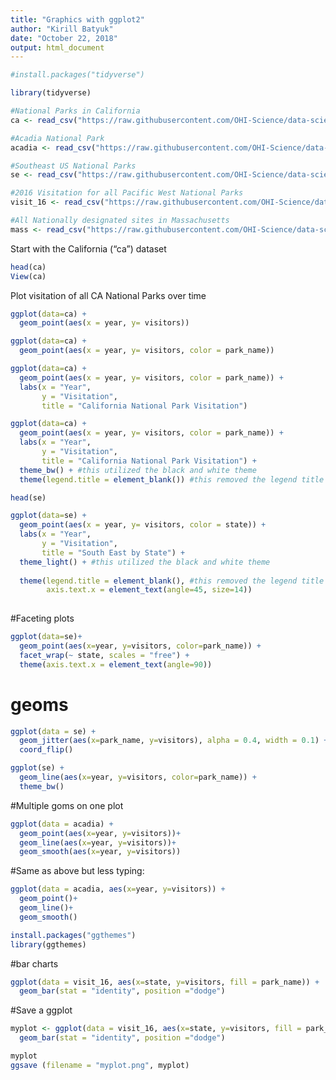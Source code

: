 ```yaml
---
title: "Graphics with ggplot2"
author: "Kirill Batyuk"
date: "October 22, 2018"
output: html_document
---
```



```r


#install.packages("tidyverse")

library(tidyverse)

#National Parks in California
ca <- read_csv("https://raw.githubusercontent.com/OHI-Science/data-science-training/master/data/ca.csv") 

#Acadia National Park
acadia <- read_csv("https://raw.githubusercontent.com/OHI-Science/data-science-training/master/data/acadia.csv")

#Southeast US National Parks
se <- read_csv("https://raw.githubusercontent.com/OHI-Science/data-science-training/master/data/se.csv")

#2016 Visitation for all Pacific West National Parks
visit_16 <- read_csv("https://raw.githubusercontent.com/OHI-Science/data-science-training/master/data/visit_16.csv")

#All Nationally designated sites in Massachusetts
mass <- read_csv("https://raw.githubusercontent.com/OHI-Science/data-science-training/master/data/mass.csv")

```


Start with the California ("ca") dataset

```r
head(ca)
View(ca)
```

Plot visitation of all CA National Parks over time

```r
ggplot(data=ca) +
  geom_point(aes(x = year, y= visitors))

```


```r
ggplot(data=ca) +
  geom_point(aes(x = year, y= visitors, color = park_name))

```


```r
ggplot(data=ca) +
  geom_point(aes(x = year, y= visitors, color = park_name)) +
  labs(x = "Year",
       y = "Visitation",
       title = "California National Park Visitation")

```

```r
ggplot(data=ca) +
  geom_point(aes(x = year, y= visitors, color = park_name)) +
  labs(x = "Year",
       y = "Visitation",
       title = "California National Park Visitation") +
  theme_bw() + #this utilized the black and white theme
  theme(legend.title = element_blank()) #this removed the legend title

```
```r
head(se)
```


```r
ggplot(data=se) +
  geom_point(aes(x = year, y= visitors, color = state)) +
  labs(x = "Year",
       y = "Visitation",
       title = "South East by State") +
  theme_light() + #this utilized the black and white theme
  
  theme(legend.title = element_blank(), #this removed the legend title
        axis.text.x = element_text(angle=45, size=14))
  
```

#Faceting plots

```r
ggplot(data=se)+
  geom_point(aes(x=year, y=visitors, color=park_name)) +
  facet_wrap(~ state, scales = "free") +
  theme(axis.text.x = element_text(angle=90))
```


# geoms

```r

ggplot(data = se) +
  geom_jitter(aes(x=park_name, y=visitors), alpha = 0.4, width = 0.1) +
  coord_flip()
```

```r
ggplot(se) +
  geom_line(aes(x=year, y=visitors, color=park_name)) +
  theme_bw()


```


#Multiple goms on one plot

```r

ggplot(data = acadia) +
  geom_point(aes(x=year, y=visitors))+
  geom_line(aes(x=year, y=visitors))+
  geom_smooth(aes(x=year, y=visitors))


```

#Same as above but less typing:

```r

ggplot(data = acadia, aes(x=year, y=visitors)) +
  geom_point()+
  geom_line()+
  geom_smooth()


```


```r

install.packages("ggthemes")
library(ggthemes)
```

#bar charts


```r

ggplot(data = visit_16, aes(x=state, y=visitors, fill = park_name)) +
  geom_bar(stat = "identity", position ="dodge")


```

#Save a ggplot

```r

myplot <- ggplot(data = visit_16, aes(x=state, y=visitors, fill = park_name)) +
  geom_bar(stat = "identity", position ="dodge")

myplot
ggsave (filename = "myplot.png", myplot)

```

